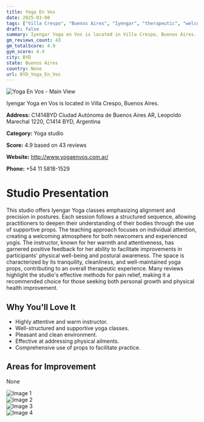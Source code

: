 ```yaml
---
title: Yoga En Vos
date: 2025-03-08
tags: ["Villa Crespo", "Buenos Aires", "Iyengar", "therapeutic", "welcoming atmosphere", "therapeutic environment", "BYD"]  
draft: false
summary: Iyengar Yoga en Vos is located in Villa Crespo, Buenos Aires.
gm_reviews_count: 43
gm_totalScore: 4.9
gym_score: 4.4
city: BYD
state: Buenos Aires
country: None
url: BYD_Yoga_En_Vos
---
```


<div className="aspect-[16/9] relative my-8">
  <img 
    src="https://lh5.googleusercontent.com/p/AF1QipNG90D9QM2ImFThs4N5FKYfkm6uSTkk85KrTB9c=w1920-h1080-k-no"
    alt="Yoga En Vos - Main View"
    className="object-cover absolute inset-0 w-full h-full rounded-lg"
  />
</div>

Iyengar Yoga en Vos is located in Villa Crespo, Buenos Aires.

**Address:** C1414BYD Ciudad Autónoma de Buenos Aires AR, Leopoldo Marechal 1220, C1414 BYD, Argentina

**Category:** Yoga studio

**Score:** 4.9 based on 43 reviews

**Website:** http://www.yogaenvos.com.ar/

**Phone:** +54 11 5818-1529

# Studio Presentation

This studio offers Iyengar Yoga classes emphasizing alignment and precision in postures. Each session follows a structured sequence, allowing practitioners to deepen their understanding of their bodies through the use of supportive props. The teaching approach focuses on individual attention, creating a welcoming atmosphere for both newcomers and experienced yogis. The instructor, known for her warmth and attentiveness, has garnered positive feedback for her ability to facilitate improvements in participants' physical well-being and postural awareness. The space is characterized by its tranquility, cleanliness, and well-maintained yoga props, contributing to an overall therapeutic experience. Many reviews highlight the studio's effective methods for pain relief, making it a recommended choice for those seeking both personal growth and physical health improvement.

## Why You'll Love It

- Highly attentive and warm instructor.
- Well-structured and supportive yoga classes.
- Pleasant and clean environment.
- Effective at addressing physical ailments.
- Comprehensive use of props to facilitate practice.

## Areas for Improvement

None

<div className="grid grid-cols-1 xl:grid-cols-2 gap-4 my-8">
<div className="aspect-[4/3] relative"><img src="https://lh3.googleusercontent.com/p/AF1QipNaQ70jHzY_1WCOKSzbZygMx6ukfEYCX_SmmWFY=w1920-h1080-k-no" alt="Image 1" className="object-cover absolute inset-0 w-full h-full rounded-lg" /></div>
<div className="aspect-[4/3] relative"><img src="https://lh5.googleusercontent.com/p/AF1QipMK_PzRvPlwe5azQaVZh3mkqZrmRueuXuhLmIhb=w1920-h1080-k-no" alt="Image 2" className="object-cover absolute inset-0 w-full h-full rounded-lg" /></div>
<div className="aspect-[4/3] relative"><img src="https://lh5.googleusercontent.com/p/AF1QipMxCZ2uaMlZiP7f0aLk0F-ItBhHDS-aibPy8CMR=w1920-h1080-k-no" alt="Image 3" className="object-cover absolute inset-0 w-full h-full rounded-lg" /></div>
<div className="aspect-[4/3] relative"><img src="https://lh5.googleusercontent.com/p/AF1QipP66qpT6A8b67BrBH-Ar6btju_ffyAiVhGujTOQ=w1920-h1080-k-no" alt="Image 4" className="object-cover absolute inset-0 w-full h-full rounded-lg" /></div>
</div>